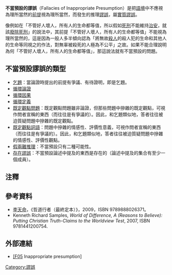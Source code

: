 '''不當預設的謬誤'''（Fallacies of Inappropriate Presumption）是把[[語境|語境]]中不應視為理所當然的[[前提|前提]]視為理所當然，而發生的推理[[謬誤|謬誤]]，屬[[實質謬誤|實質謬誤]]。

像例如在「不管好人壞人，所有人的生命都等值，所以假如[[死刑|死刑]]不能維持[[治安|治安]]，就該[[廢除死刑|廢除死刑]]」的說法中，其前提「不管好人壞人，所有人的生命都等值」不能視為理所當然的，這是因為一般人多半傾向認為「將無故[[殺人|殺人]]的殺人犯的生命和其他人的生命等同視之的作法，對無辜被殺死的人極為不公平」之故。如果不能合理說明為何「不管好人壞人，所有人的生命都等值」，那這說法就有不當預設的問題。

== 不當預設謬誤的類型 ==
* [[乞題|乞題]]：當論證時提出的前提有爭議、有待證明，即是乞題。
* [[循環論證|循環論證]]
* [[循環因果|循環因果]]
* [[循環定義|循環定義]]
* [[既定觀點問題|既定觀點問題]]：既定觀點問題雖非論證，但那些問題中摻雜的既定觀點，可視作問者宣稱的東西（而往往是有爭議的）。因此，和乞題類似地，答者往往被迫質疑問題中摻雜的既定觀點。
* [[既定觀點詞語|既定觀點詞語]]：問題中摻雜的情感性、評價性意義，可視作問者宣稱的東西（而往往是有爭議的）。因此，和乞題類似地，答者往往被迫質疑問題中摻雜的情感性、評價性觀點。
* [[假兩難推理|假兩難推理]]：不當預設只有二種可能性。
* [[存在謬誤|存在謬誤]]：不當預設論述中提及的東西是存在的（論述中提及的集合有至少一個成員）。

== 注釋 ==
{{reflist}}

== 參考資料 ==
* [[李天命|李天命]]，《哲道行者（最終定本）》，2009，ISBN 9789888026371。
* Kenneth Richard Samples, ''World of Difference, A (Reasons to Believe): Putting Christian Truth-Claims to the Worldview Test'', 2007, ISBN 9781441200754.

== 外部連結 ==
* {{en}}[https://philosophy.hku.hk/think/fallacy/ip.php [F05] Inappropriate presumption]{{Wayback|url=https://philosophy.hku.hk/think/fallacy/ip.php|date=20210420031918}}

{{批判性思考}}

[[Category:謬誤|Category:謬誤]]